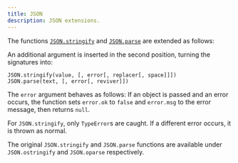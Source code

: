 ```yaml
---
title: JSON
description: JSON extensions.
---
```


The functions [`JSON.stringify`](https://developer.mozilla.org/en-US/docs/Web/JavaScript/Reference/Global_Objects/JSON/stringify) and [`JSON.parse`](https://developer.mozilla.org/en-US/docs/Web/JavaScript/Reference/Global_Objects/JSON/parse) are extended as follows:

An additional argument is inserted in the second position, turning the signatures into:

```
JSON.stringify(value, [, error[, replacer[, space]]])
JSON.parse(text, [, error[, reviver]])
```

The `error` argument behaves as follows:
If an object is passed and an error occurs, the function sets `error.ok` to `false` and `error.msg` to the error message, then returns `null`.

For `JSON.stringify`, only `TypeError`s are caught. If a different error occurs, it is thrown as normal.

The original `JSON.stringify` and `JSON.parse` functions are available under `JSON.ostringify` and `JSON.oparse` respectively.
